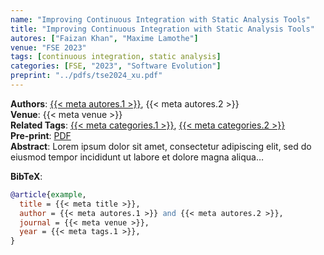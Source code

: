 ```yaml
---
name: "Improving Continuous Integration with Static Analysis Tools"
title: "Improving Continuous Integration with Static Analysis Tools"
autores: ["Faizan Khan", "Maxime Lamothe"]
venue: "FSE 2023"
tags: [continuous integration, static analysis]
categories: [FSE, "2023", "Software Evolution"]
preprint: "../pdfs/tse2024_xu.pdf"
---
```

**Authors**: [{{< meta autores.1 >}}](../members/shanemcintosh.qmd), {{< meta autores.2 >}}  
**Venue**: {{< meta venue >}}   
**Related Tags**: [{{< meta categories.1 >}}](../publications.qmd#category=continuous+integration), [{{< meta categories.2 >}}](../publications.qmd#category=static+analysis)  
**Pre-print**: [PDF]({{< meta preprint >}})  
**Abstract**: Lorem ipsum dolor sit amet, consectetur adipiscing elit, sed do eiusmod tempor incididunt ut labore et dolore magna aliqua...   
  

**BibTeX**:
```bibtex
@article{example,
  title = {{< meta title >}},
  author = {{< meta autores.1 >}} and {{< meta autores.2 >}},
  journal = {{< meta venue >}},
  year = {{< meta tags.1 >}},
}
```